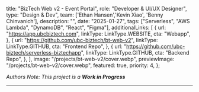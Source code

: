 
  title: "BizTech Web v2 - Event Portal",
  role: "Developer & UI/UX Designer",
  type: "Design & Dev",
  team: ['Ethan Hansen','Kevin Xiao', 'Benny Chinvanich'],
  description: "",
  date: "2025-01-27",
  tags: ["Serverless", "AWS Lambda", "DynamoDB", "React", "Figma"],
  additionalLinks: [
    {
      url: "https://app.ubcbiztech.com",
      linkType: LinkType.WEBSITE,
      cta: "Webapp",
    },
    {
      url: "https://github.com/ubc-biztech/bt-web-v2",
      linkType: LinkType.GITHUB,
      cta: "Frontend Repo",
    },
    {
      url: "https://github.com/ubc-biztech/serverless-biztechapp",
      linkType: LinkType.GITHUB,
      cta: "Backend Repo",
    },
  ],
  image: "/projects/bt-web-v2/cover.webp",
  previewImage: "/projects/bt-web-v2/cover.webp",
  featured: true,
   priority: 4,
};

*Authors Note: This project is a* ***Work in Progress***

---